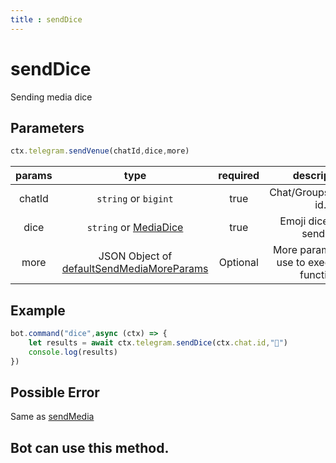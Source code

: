 ```yaml
---
title : sendDice 
---
```

# sendDice
Sending media dice
## Parameters 
```ts 
ctx.telegram.sendVenue(chatId,dice,more)
```

| params | type | required | description | 
| :----: | :---: | :-----: | :---------: |
| chatId | `string` or `bigint` | true | Chat/Groups/Channel id. |
| dice | `string` or [MediaDice](/beta/modules/Utils.Medias.html#MediaDice) | true | Emoji dice will be sending | 
| more | JSON Object of [defaultSendMediaMoreParams](/methods/Media/sendMedia#default-parameters) | Optional | More parametes will use to execute this function. | 

## Example 
```ts highlight="2"
bot.command("dice",async (ctx) => {
    let results = await ctx.telegram.sendDice(ctx.chat.id,"🎯")
    console.log(results)
})
```
## Possible Error 
Same as [sendMedia](/methods/Media/sendMedia#possible-error)
## Bot can use this method.